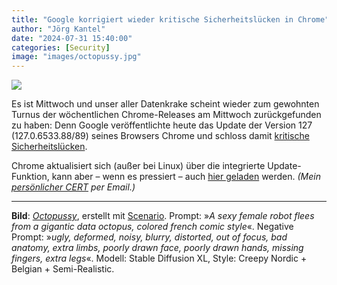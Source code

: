 ```yaml
---
title: "Google korrigiert wieder kritische Sicherheitslücken in Chrome"
author: "Jörg Kantel"
date: "2024-07-31 15:40:00"
categories: [Security]
image: "images/octopussy.jpg"
---
```


[![](images/octopussy-b.jpg)](https://www.flickr.com/photos/schockwellenreiter/53893493069/)

Es ist Mittwoch und unser aller Datenkrake scheint wieder zum gewohnten Turnus der wöchentlichen Chrome-Releases am Mittwoch zurückgefunden zu haben: Denn Google veröffentlichte heute das Update der Version 127 (127.0.6533.88/89) seines Browsers Chrome und schloss  damit [kritische Sicherheitslücken](https://chromereleases.googleblog.com/2024/07/stable-channel-update-for-desktop_30.html).

Chrome aktualisiert sich (außer bei Linux) über die integrierte Update-Funktion, kann aber -- wenn es pressiert -- auch [hier geladen](https://www.google.com/intl/de/chrome/browser/) werden. *(Mein [persönlicher CERT](http://www.gwdg.de/~mreiman1/) per Email.)*

---

**Bild**: *[Octopussy](https://www.flickr.com/photos/schockwellenreiter/53893493069/)*, erstellt mit [Scenario](http://cognitiones.kantel-chaos-team.de/technikgeschichte/rechnerundnetze/scenario.html). Prompt: »*A sexy female robot flees from a gigantic data octopus, colored french comic style*«. Negative Prompt: »*ugly, deformed, noisy, blurry, distorted, out of focus, bad anatomy, extra limbs, poorly drawn face, poorly drawn hands, missing fingers, extra legs*«. Modell: Stable Diffusion XL, Style: Creepy Nordic + Belgian + Semi-Realistic.